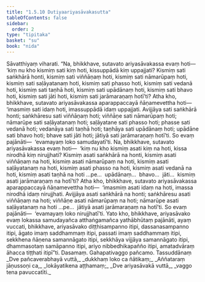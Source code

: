```yaml
---
title: "1.5.10 Dutiyaariyasāvakasutta"
tableOfContents: false
sidebar:
  order: 2
type: "tipitaka"
basket: "su"
book: "nida"
---
```



<DynamicBreadcrumb />

<Division number="50" book="nida" bookNo="12" page="306">

<Paragraph number="356" book="nida">
Sāvatthiyaṃ viharati. “Na, bhikkhave, sutavato ariyasāvakassa evaṃ hoti—  ‘kiṃ nu kho kismiṃ sati kiṃ hoti, kissuppādā kiṃ uppajjati? Kismiṃ sati saṅkhārā honti, kismiṃ sati viññāṇaṃ hoti, kismiṃ sati nāmarūpaṃ hoti, kismiṃ sati saḷāyatanaṃ hoti, kismiṃ sati phasso hoti, kismiṃ sati vedanā hoti, kismiṃ sati taṇhā hoti, kismiṃ sati upādānaṃ hoti, kismiṃ sati bhavo hoti, kismiṃ sati jāti hoti, kismiṃ sati jarāmaraṇaṃ hotī’ti?
</Paragraph>

<Paragraph number="357" book="nida">
Atha kho, bhikkhave, sutavato ariyasāvakassa aparappaccayā ñāṇamevettha hoti—  ‘imasmiṃ sati idaṃ hoti, imassuppādā idaṃ uppajjati. Avijjāya sati saṅkhārā honti; saṅkhāresu sati viññāṇaṃ hoti; viññāṇe sati nāmarūpaṃ hoti; nāmarūpe sati saḷāyatanaṃ hoti; saḷāyatane sati phasso hoti; phasse sati vedanā hoti; vedanāya sati taṇhā hoti; taṇhāya sati upādānaṃ hoti; upādāne sati bhavo hoti; bhave sati jāti hoti; jātiyā sati jarāmaraṇaṃ hotī’ti. So evaṃ pajānāti—  ‘evamayaṃ loko samudayatī’ti.
</Paragraph>

<Paragraph number="358" book="nida">
Na, bhikkhave, sutavato ariyasāvakassa evaṃ hoti—  ‘kiṃ nu kho kismiṃ asati kiṃ na hoti, kissa nirodhā kiṃ nirujjhati? Kismiṃ asati saṅkhārā na honti, kismiṃ asati viññāṇaṃ na hoti, kismiṃ asati nāmarūpaṃ na hoti, kismiṃ asati saḷāyatanaṃ na hoti, kismiṃ asati phasso na hoti, kismiṃ asati vedanā na hoti, kismiṃ asati taṇhā na hoti …pe…  upādānaṃ…  bhavo…  jāti…  kismiṃ asati jarāmaraṇaṃ na hotī’ti?
</Paragraph>

<Paragraph number="359" book="nida">
Atha kho, bhikkhave, sutavato ariyasāvakassa aparappaccayā ñāṇamevettha hoti—  ‘imasmiṃ asati idaṃ na hoti, imassa nirodhā idaṃ nirujjhati. Avijjāya asati saṅkhārā na honti; saṅkhāresu asati viññāṇaṃ na hoti; viññāṇe asati nāmarūpaṃ na hoti; nāmarūpe asati saḷāyatanaṃ na hoti …pe…  jātiyā asati jarāmaraṇaṃ na hotī’ti. So evaṃ pajānāti—  ‘evamayaṃ loko nirujjhatī’ti.
</Paragraph>

<Paragraph number="360" book="nida">
Yato kho, bhikkhave, ariyasāvako evaṃ lokassa samudayañca atthaṅgamañca yathābhūtaṃ pajānāti, ayaṃ vuccati, bhikkhave, ariyasāvako diṭṭhisampanno itipi, dassanasampanno itipi, āgato imaṃ saddhammaṃ itipi, passati imaṃ saddhammaṃ itipi, sekkhena ñāṇena samannāgato itipi, sekkhāya vijjāya samannāgato itipi, dhammasotaṃ samāpanno itipi, ariyo nibbedhikapañño itipi, amatadvāraṃ āhacca tiṭṭhati itipī”ti.

</Paragraph>
</Division>

<Paragraph number="361" type="center" book="nida">
Dasamaṃ.



</Paragraph>

<Paragraph number="362" type="center" book="nida">
Gahapativaggo pañcamo.



</Paragraph>

<Paragraph number="363" type="center" book="nida">
Tassuddānaṃ


</Paragraph>

<Paragraph number="364" type="verses" book="nida">
_Dve pañcaverabhayā vuttā,_  
_dukkhaṃ loko ca ñātikaṃ;_  
_Aññataraṃ jāṇussoṇi ca,_  
_lokāyatikena aṭṭhamaṃ;_  
_Dve ariyasāvakā vuttā,_  
_vaggo tena pavuccatīti._
</Paragraph>